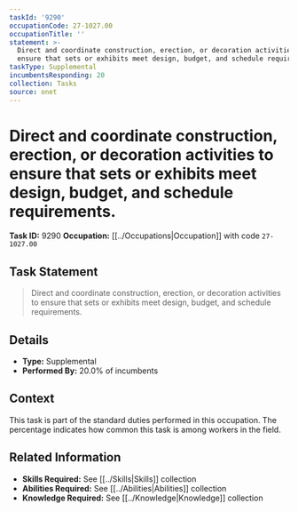 ```yaml
---
taskId: '9290'
occupationCode: 27-1027.00
occupationTitle: ''
statement: >-
  Direct and coordinate construction, erection, or decoration activities to
  ensure that sets or exhibits meet design, budget, and schedule requirements.
taskType: Supplemental
incumbentsResponding: 20
collection: Tasks
source: onet
---
```

# Direct and coordinate construction, erection, or decoration activities to ensure that sets or exhibits meet design, budget, and schedule requirements.

**Task ID:** 9290
**Occupation:** [[../Occupations|Occupation]] with code `27-1027.00`

## Task Statement

> Direct and coordinate construction, erection, or decoration activities to ensure that sets or exhibits meet design, budget, and schedule requirements.

## Details

- **Type:** Supplemental
- **Performed By:** 20.0% of incumbents

## Context

This task is part of the standard duties performed in this occupation. The percentage indicates how common this task is among workers in the field.

## Related Information

- **Skills Required:** See [[../Skills|Skills]] collection
- **Abilities Required:** See [[../Abilities|Abilities]] collection
- **Knowledge Required:** See [[../Knowledge|Knowledge]] collection
